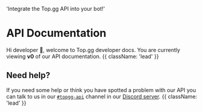 
  'Integrate the Top.gg API into your bot!'

<HeroPattern />

# API Documentation

Hi developer 🥰, welcome to Top.gg developer docs. You are currently viewing **v0** of our API documentation. {{ className: 'lead' }}

## Need help?

If you need some help or think you have spotted a problem with our API you can talk to us in our [`#topgg-api`](https://discord.com/channels/264445053596991498/412006692125933568) channel in our [Discord server](https://discord.gg/dbl). {{ className: 'lead' }}